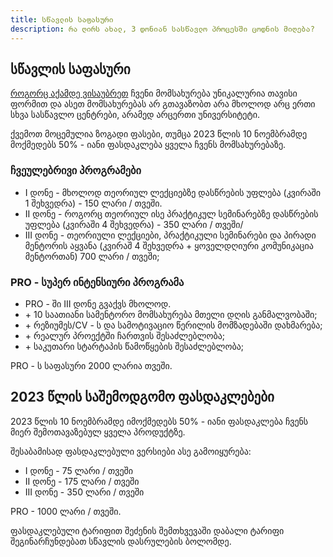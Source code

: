 ```yaml
---
title: სწავლის საფასური
description: რა ღირს ახალ, 3 დონიან სასწავლო პროცესში ცოდნის მიღება?
---
```


## სწავლის საფასური

[როგორც აქამდე ვისაუბრეთ](/programs/about/structure) ჩვენი მომსახურება უნიკალურია თავისი ფორმით და ასეთ მომსახურებას არ გთავაზობთ არა მხოლოდ არც ერთი სხვა სასწავლო ცენტრები, არამედ არცერთი უნივერსიტეტი. 

ქვემოთ მოცემულია ზოგადი ფასები, თუმცა 2023 წლის 10 ნოემბრამდე მოქმედებს 50% - იანი ფასდაკლება ყველა ჩვენს მომსახურებაზე.


### ჩვეულებრივი პროგრამები
- I დონე - მხოლოდ თეორიულ ლექციებზე დასწრების უფლება (კვირაში 1 შეხვედრა) - 150 ლარი / თვეში.
- II დონე - როგორც თეორიულ ისე პრაქტიკულ სემინარებზე დასწრების უფლება (კვირაში 4 შეხვედრა) - 350 ლარი / თვეში/
- III დონე - თეორიული ლექციები, პრაქტიკული სემინარები და პირადი მენტორის აყვანა (კვირაშ 4 შეხვედრა + ყოველდღიური კომუნიკაცია მენტორთან) 700 ლარი / თვეში;

### PRO - სუპერ ინტენსიური პროგრამა
- PRO - ში III დონე გვაქვს მხოლოდ.
- \+ 10 საათიანი სამენტორო მომსახურება მთელი დღის განმალვობაში;
- \+ რეზიუმეს/CV - ს და სამოტივაციო წერილის მომზადებაში დახმარება;
- \+ რეალურ პროექტში ჩართვის შესაძლებლობა;
- \+ საკუთარი სტარტაპის წამოწყების შესაძლებლობა;

PRO - ს საფასური 2000 ლარია თვეში. 


## 2023 წლის საშემოდგომო ფასდაკლებები
2023 წლის 10 ნოემბრამდე იმოქმედებს 50% - იანი ფასდაკლება ჩვენს მიერ შემოთავაზებულ ყველა პროდუქტზე.

შესაბამისად ფასდაკლებული ვერსიები ასე გამოიყურება:
- I დონე - 75 ლარი / თვეში
- II დონე - 175 ლარი / თვეში
- III დონე - 350 ლარი / თვეში

PRO - 1000 ლარი / თვეში.

ფასდაკლებული ტარიფით შეძენის შემთხვევაში დაბალი ტარიფი შეგინარჩუნდებათ სწავლის დასრულების ბოლომდე.
